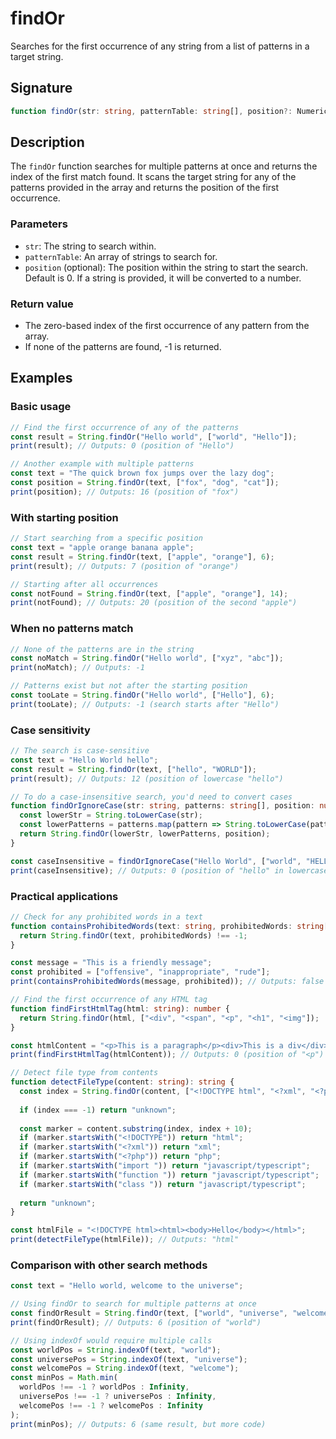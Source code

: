 # findOr

Searches for the first occurrence of any string from a list of patterns in a target string.

## Signature

```ts
function findOr(str: string, patternTable: string[], position?: NumericAdmissible): number
```

## Description

The `findOr` function searches for multiple patterns at once and returns the index of the first match found. It scans the target string for any of the patterns provided in the array and returns the position of the first occurrence.

### Parameters
- `str`: The string to search within.
- `patternTable`: An array of strings to search for.
- `position` (optional): The position within the string to start the search. Default is 0. If a string is provided, it will be converted to a number.

### Return value
- The zero-based index of the first occurrence of any pattern from the array.
- If none of the patterns are found, -1 is returned.

## Examples

### Basic usage

```ts
// Find the first occurrence of any of the patterns
const result = String.findOr("Hello world", ["world", "Hello"]);
print(result); // Outputs: 0 (position of "Hello")

// Another example with multiple patterns
const text = "The quick brown fox jumps over the lazy dog";
const position = String.findOr(text, ["fox", "dog", "cat"]);
print(position); // Outputs: 16 (position of "fox")
```

### With starting position

```ts
// Start searching from a specific position
const text = "apple orange banana apple";
const result = String.findOr(text, ["apple", "orange"], 6);
print(result); // Outputs: 7 (position of "orange")

// Starting after all occurrences
const notFound = String.findOr(text, ["apple", "orange"], 14);
print(notFound); // Outputs: 20 (position of the second "apple")
```

### When no patterns match

```ts
// None of the patterns are in the string
const noMatch = String.findOr("Hello world", ["xyz", "abc"]);
print(noMatch); // Outputs: -1

// Patterns exist but not after the starting position
const tooLate = String.findOr("Hello world", ["Hello"], 6);
print(tooLate); // Outputs: -1 (search starts after "Hello")
```

### Case sensitivity

```ts
// The search is case-sensitive
const text = "Hello World hello";
const result = String.findOr(text, ["hello", "WORLD"]);
print(result); // Outputs: 12 (position of lowercase "hello")

// To do a case-insensitive search, you'd need to convert cases
function findOrIgnoreCase(str: string, patterns: string[], position: number = 0): number {
  const lowerStr = String.toLowerCase(str);
  const lowerPatterns = patterns.map(pattern => String.toLowerCase(pattern));
  return String.findOr(lowerStr, lowerPatterns, position);
}

const caseInsensitive = findOrIgnoreCase("Hello World", ["world", "HELLO"]);
print(caseInsensitive); // Outputs: 0 (position of "hello" in lowercase string)
```

### Practical applications

```ts
// Check for any prohibited words in a text
function containsProhibitedWords(text: string, prohibitedWords: string[]): boolean {
  return String.findOr(text, prohibitedWords) !== -1;
}

const message = "This is a friendly message";
const prohibited = ["offensive", "inappropriate", "rude"];
print(containsProhibitedWords(message, prohibited)); // Outputs: false

// Find the first occurrence of any HTML tag
function findFirstHtmlTag(html: string): number {
  return String.findOr(html, ["<div", "<span", "<p", "<h1", "<img"]);
}

const htmlContent = "<p>This is a paragraph</p><div>This is a div</div>";
print(findFirstHtmlTag(htmlContent)); // Outputs: 0 (position of "<p")

// Detect file type from contents
function detectFileType(content: string): string {
  const index = String.findOr(content, ["<!DOCTYPE html", "<?xml", "<?php", "import ", "function ", "class "]);
  
  if (index === -1) return "unknown";
  
  const marker = content.substring(index, index + 10);
  if (marker.startsWith("<!DOCTYPE")) return "html";
  if (marker.startsWith("<?xml")) return "xml";
  if (marker.startsWith("<?php")) return "php";
  if (marker.startsWith("import ")) return "javascript/typescript";
  if (marker.startsWith("function ")) return "javascript/typescript";
  if (marker.startsWith("class ")) return "javascript/typescript";
  
  return "unknown";
}

const htmlFile = "<!DOCTYPE html><html><body>Hello</body></html>";
print(detectFileType(htmlFile)); // Outputs: "html"
```

### Comparison with other search methods

```ts
const text = "Hello world, welcome to the universe";

// Using findOr to search for multiple patterns at once
const findOrResult = String.findOr(text, ["world", "universe", "welcome"]);
print(findOrResult); // Outputs: 6 (position of "world")

// Using indexOf would require multiple calls
const worldPos = String.indexOf(text, "world");
const universePos = String.indexOf(text, "universe");
const welcomePos = String.indexOf(text, "welcome");
const minPos = Math.min(
  worldPos !== -1 ? worldPos : Infinity,
  universePos !== -1 ? universePos : Infinity,
  welcomePos !== -1 ? welcomePos : Infinity
);
print(minPos); // Outputs: 6 (same result, but more code)
```